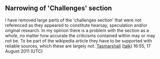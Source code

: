 <article id="30593153" title=Talk:United Nations Youth Australia>
	<talkpage id="30593153" title="Talk:United Nations Youth Australia">
{{WikiProject International relations|un=yes|class=|importance=}}
== Narrowing of 'Challenges' section ==
I have removed large parts of the 'challenges section' that were not referenced as they appeared to constitute hearsay, speculation and/or original research. In my opinion there is a problem with the section as a whole, no matter how accurate the criticisms contained within may or may not be. To be part of the wikipedia article they have to be supported with reliable sources, which these are largely not. [[User:Tasmarshall|Tasmarshall]] ([[User talk:Tasmarshall|talk]]) 16:55, 17 August 2011 (UTC)
	</talkpage>
</article>